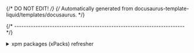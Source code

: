 {/* DO NOT EDIT! */}
{/* Automatically generated from docusaurus-template-liquid/templates/docusaurus. */}

{/* ------------------------------------------------------------------------ */}

<details>
<summary>xpm packages (xPacks) refresher</summary>

**xpm packages**, abbreviated as **xPacks**, are general-purpose,
language-neutral software packages.
They use **the same format as npm packages**,
which is a collection of files/folders
and a `package.json` file with the package metadata.

**xpm** can install source and binary packages.
{%- if isXpackBinary == "true" %}
Binary packages include references to regular archives with the platform
specific binaries (such as `.tar.gz` for Unix or `.zip` for Windows).
These archives are unpacked and links/forwarders to
the executables are created in a `.bin` folder.
{%- endif %}

For more details, please see the previous explanation in the
[Getting Started](/docs/getting-started/#xpm-packages) page.

</details>
